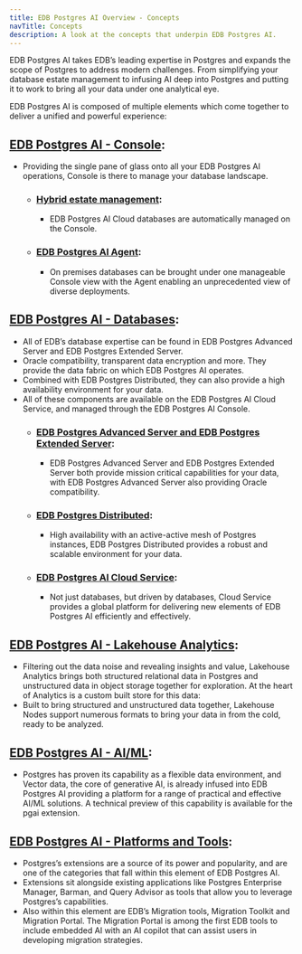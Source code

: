 ```yaml
---
title: EDB Postgres AI Overview - Concepts
navTitle: Concepts
description: A look at the concepts that underpin EDB Postgres AI.
---
```


EDB Postgres AI takes EDB’s leading expertise in Postgres and expands the scope of Postgres to address modern challenges. From simplifying your database estate management to infusing AI deep into Postgres and putting it to work to bring all your data under one analytical eye.

EDB Postgres AI is composed of multiple elements which come together to deliver a unified and powerful experience:

## [EDB Postgres AI - Console](/edb-postgres-ai/console):
* Providing the single pane of glass onto all your EDB Postgres AI operations, Console is there to manage your database landscape.
    * ### [Hybrid estate management](/edb-postgres-ai/console/estate):
        * EDB Postgres AI Cloud databases are automatically managed on the Console.
    * ### [EDB Postgres AI Agent](/edb-postgres-ai/console/agent):
        * On premises databases can be brought under one manageable Console view with the Agent enabling an unprecedented view of diverse deployments.
## [EDB Postgres AI - Databases](/edb-postgres-ai/databases):
* All of EDB’s database expertise can be found in EDB Postgres Advanced Server and EDB Postgres Extended Server. 
* Oracle compatibility, transparent data encryption and more. They provide the data fabric on which EDB Postgres AI operates.
* Combined with EDB Postgres Distributed, they can also provide a high availability environment for your data. 
* All of these components are available on the EDB Postgres AI Cloud Service, and managed through the EDB Postgres AI Console.
    * ### [EDB Postgres Advanced Server and EDB Postgres Extended Server](/edb-postgres-ai/databases/databases):
        * EDB Postgres Advanced Server and EDB Postgres Extended Server both provide mission critical capabilities for your data, with EDB Postgres Advanced Server also providing Oracle compatibility.
    * ### [EDB Postgres Distributed](/edb-postgres-ai/databases/options/):
        * High availability with an active-active mesh of Postgres instances, EDB Postgres Distributed provides a robust and scalable environment for your data.
    * ### [EDB Postgres AI Cloud Service](/edb-postgres-ai/databases/cloudservice):
        * Not just databases, but driven by databases, Cloud Service provides a global platform for delivering new elements of EDB Postgres AI efficiently and effectively.
##  [EDB Postgres AI - Lakehouse Analytics](/edb-postgres-ai/analytics):
* Filtering out the data noise and revealing insights and value, Lakehouse Analytics brings both structured relational data in Postgres and unstructured data in object storage together for exploration. At the heart of Analytics is a custom built store for this data:
* Built to bring structured and unstructured data together, Lakehouse Nodes support numerous formats to bring your data in from the cold, ready to be analyzed. 
## [EDB Postgres AI - AI/ML](/edb-postgres-ai/ai-ml):
* Postgres has proven its capability as a flexible data environment, and Vector data, the core of generative AI, is already infused into EDB Postgres AI providing a platform for a range of practical and effective AI/ML solutions. A technical preview of this capability is available for the pgai extension.
## [EDB Postgres AI - Platforms and Tools](/edb-postgres-ai/tools):
* Postgres’s extensions are a source of its power and popularity, and are one of the categories that fall within this element of EDB Postgres AI. 
* Extensions sit alongside existing applications like Postgres Enterprise Manager, Barman, and Query Advisor as tools that allow you to leverage Postgres’s capabilities.
* Also within this element are EDB’s Migration tools, Migration Toolkit and Migration Portal. The Migration Portal is among the first EDB tools to include embedded AI with an AI copilot that can assist users in developing migration strategies.

